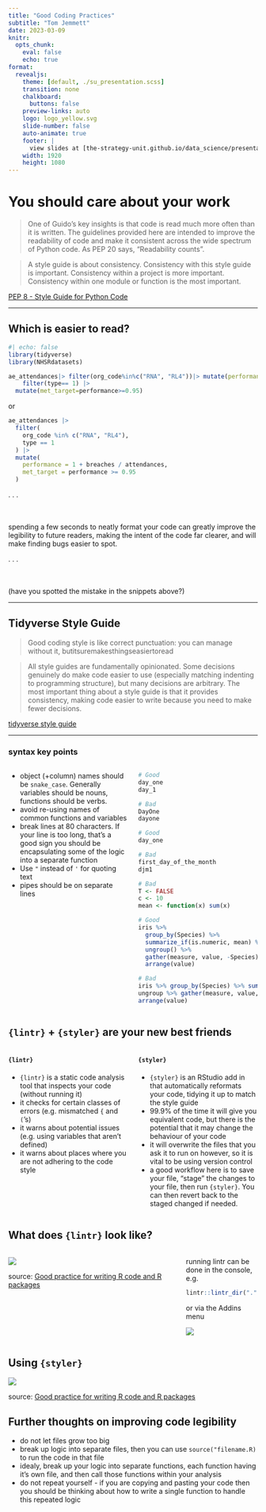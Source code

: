 ```yaml
---
title: "Good Coding Practices"
subtitle: "Tom Jemmett"
date: 2023-03-09
knitr:
  opts_chunk: 
    eval: false
    echo: true
format:
  revealjs:
    theme: [default, ./su_presentation.scss]
    transition: none
    chalkboard:
      buttons: false
    preview-links: auto
    logo: logo_yellow.svg
    slide-number: false
    auto-animate: true
    footer: |
      view slides at [the-strategy-unit.github.io/data_science/presentations][ds_presentations]
    width: 1920
    height: 1080
---
```


[ds_presentations]: https://the-strategy-unit.github.io/data_science/presentations/


# You should care about your work

> One of Guido’s key insights is that code is read much more often than it is written. The guidelines provided here are intended to improve the readability of code and make it consistent across the wide spectrum of Python code. As PEP 20 says, “Readability counts”.

> A style guide is about consistency. Consistency with this style guide is important. Consistency within a project is more important. Consistency within one module or function is the most important.

[PEP 8 - Style Guide for Python Code][pep8]

[pep8]: https://peps.python.org/pep-0008/

---

## Which is easier to read?

```r
#| echo: false
library(tidyverse)
library(NHSRdatasets)
```


```r
ae_attendances|> filter(org_code%in%c("RNA", "RL4"))|> mutate(performance=1+breaches/attendances) |>
    filter(type== 1) |>
  mutate(met_target=performance>=0.95)
```

or

```r
ae_attendances |>
  filter(
    org_code %in% c("RNA", "RL4"),
    type == 1
  ) |>
  mutate(
    performance = 1 + breaches / attendances,
    met_target = performance >= 0.95
  )
```

. . .

<br />
<br />
spending a few seconds to neatly format your code can greatly improve the legibility to future readers, making the
intent of the code far clearer, and will make finding bugs easier to spot.

. . .

<br />
<br />
(have you spotted the mistake in the snippets above?)

---

## Tidyverse Style Guide

> Good coding style is like correct punctuation: you can manage without it, butitsuremakesthingseasiertoread

> All style guides are fundamentally opinionated. Some decisions genuinely do make code easier to use (especially matching indenting to programming structure), but many decisions are arbitrary. The most important thing about a style guide is that it provides consistency, making code easier to write because you need to make fewer decisions.

[tidyverse style guide][tidyverse_style]

[tidyverse_style]: https://style.tidyverse.org/

---

### syntax key points

::::{.columns}

:::{.column width="50%"}

* object (+column) names should be `snake_case`. Generally variables should be nouns, functions should be verbs.
* avoid re-using names of common functions and variables
* break lines at 80 characters. If your line is too long, that's a good sign you should be encapsulating some of the
logic into a separate function
* Use `"` instead of `'` for quoting text
* pipes should be on separate lines

:::

:::{.column width="50%"}
```r
# Good
day_one
day_1

# Bad
DayOne
dayone
```

```r
# Good
day_one

# Bad
first_day_of_the_month
djm1

# Bad
T <- FALSE
c <- 10
mean <- function(x) sum(x)
```

```r
# Good
iris %>%
  group_by(Species) %>%
  summarize_if(is.numeric, mean) %>%
  ungroup() %>%
  gather(measure, value, -Species) %>%
  arrange(value)

# Bad
iris %>% group_by(Species) %>% summarize_all(mean) %>%
ungroup %>% gather(measure, value, -Species) %>%
arrange(value)
```

:::

::::

## `{lintr}` + `{styler}` are your new best friends

::::{.columns}

:::{.column width="50%"}

#### `{lintr}`

* `{lintr}` is a static code analysis tool that inspects your code (without running it)
* it checks for certain classes of errors (e.g. mismatched `{` and `(`'s)
* it warns about potential issues (e.g. using variables that aren't defined)
* it warns about places where you are not adhering to the code style

:::

:::{.column width="50%"}

#### `{styler}`

* `{styler}` is an RStudio add in that automatically reformats your code, tidying it up to match the style guide
* 99.9% of the time it will give you equivalent code, but there is the potential that it may change the behaviour of
  your code
* it will overwrite the files that you ask it to run on however, so it is vital to be using version control
* a good workflow here is to save your file, "stage" the changes to your file, then run `{styler}`. You can then revert
  back to the staged changed if needed.

:::

::::

## What does `{lintr}` look like?

::::{.columns}

:::{.column width="70%"}

![](lintr_output.png)

source: [Good practice for writing R code and R packages][gcp]


:::

:::{.column width="30%"}

running lintr can be done in the console, e.g.

```r
lintr::lintr_dir(".")
```

or via the Addins menu

![](lintr_addin.png)

:::

::::

## Using `{styler}`

![](styler_0.1.gif)

source: [Good practice for writing R code and R packages][gcp]

[gcp]: https://magrichard.github.io/good_coding_practices/rpresentation.html#12

## Further thoughts on improving code legibility

- do not let files grow too big
- break up logic into separate files, then you can use `source("filename.R)` to run the code in that file
- idealy, break up your logic into separate functions, each function having it's own file, and then call those
  functions within your analysis
- do not repeat yourself - if you are copying and pasting your code then you should be thinking about how to write a
  single function to handle this repeated logic
  
